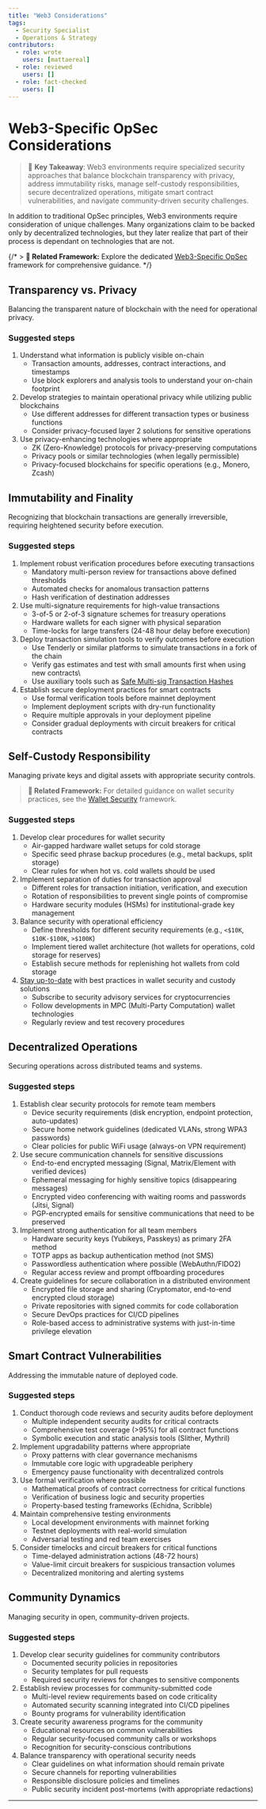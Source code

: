 ```yaml
---
title: "Web3 Considerations"
tags:
  - Security Specialist
  - Operations & Strategy
contributors:
  - role: wrote
    users: [mattaereal]
  - role: reviewed
    users: []
  - role: fact-checked
    users: []
---
```



<TagProvider>
<TagFilter />

# Web3-Specific OpSec Considerations

<TagList tags={frontmatter.tags} />
<AttributionList contributors={frontmatter.contributors} />

> 🔑 **Key Takeaway**: Web3 environments require specialized security approaches that balance blockchain transparency
> with privacy, address immutability risks, manage self-custody responsibilities, secure decentralized operations,
> mitigate smart contract vulnerabilities, and navigate community-driven security challenges.

In addition to traditional OpSec principles, Web3 environments require consideration of unique challenges. Many
organizations claim to be backed only by decentralized technologies, but they later realize that part of their process
is dependant on technologies that are not.

{/* > **🔗 Related Framework:** Explore the dedicated [Web3-Specific OpSec](/operational-security/web3-specific-opsec/)
framework for comprehensive guidance. */}

## Transparency vs. Privacy

Balancing the transparent nature of blockchain with the need for operational privacy.

### Suggested steps

1. Understand what information is publicly visible on-chain
   - Transaction amounts, addresses, contract interactions, and timestamps
   - Use block explorers and analysis tools to understand your on-chain footprint
2. Develop strategies to maintain operational privacy while utilizing public blockchains
   - Use different addresses for different transaction types or business functions
   - Consider privacy-focused layer 2 solutions for sensitive operations
3. Use privacy-enhancing technologies where appropriate
   - ZK (Zero-Knowledge) protocols for privacy-preserving computations
   - Privacy pools or similar technologies (when legally permissible)
   - Privacy-focused blockchains for specific operations (e.g., Monero, Zcash)

## Immutability and Finality

Recognizing that blockchain transactions are generally irreversible, requiring heightened security before execution.

### Suggested steps

1. Implement robust verification procedures before executing transactions
   - Mandatory multi-person review for transactions above defined thresholds
   - Automated checks for anomalous transaction patterns
   - Hash verification of destination addresses
2. Use multi-signature requirements for high-value transactions
   - 3-of-5 or 2-of-3 signature schemes for treasury operations
   - Hardware wallets for each signer with physical separation
   - Time-locks for large transfers (24-48 hour delay before execution)
3. Deploy transaction simulation tools to verify outcomes before execution
   - Use Tenderly or similar platforms to simulate transactions in a fork of the chain
   - Verify gas estimates and test with small amounts first when using new contracts\
   - Use auxiliary tools such as
   [Safe Multi-sig Transaction Hashes](https://github.com/pcaversaccio/safe-tx-hashes-util)
4. Establish secure deployment practices for smart contracts
   - Use formal verification tools before mainnet deployment
   - Implement deployment scripts with dry-run functionality
   - Require multiple approvals in your deployment pipeline
   - Consider gradual deployments with circuit breakers for critical contracts

## Self-Custody Responsibility

Managing private keys and digital assets with appropriate security controls.

> **🔗 Related Framework:** For detailed guidance on wallet security practices, see the
> [Wallet Security](/wallet-security/overview) framework.

### Suggested steps

1. Develop clear procedures for wallet security
   - Air-gapped hardware wallet setups for cold storage
   - Specific seed phrase backup procedures (e.g., metal backups, split storage)
   - Clear rules for when hot vs. cold wallets should be used
2. Implement separation of duties for transaction approval
   - Different roles for transaction initiation, verification, and execution
   - Rotation of responsibilities to prevent single points of compromise
   - Hardware security modules (HSMs) for institutional-grade key management
3. Balance security with operational efficiency
   - Define thresholds for different security requirements (e.g., `<$10K`, `$10K-$100K`, `>$100K`)
   - Implement tiered wallet architecture (hot wallets for operations, cold storage for reserves)
   - Establish secure methods for replenishing hot wallets from cold storage
4. [Stay up-to-date](/awareness/staying-informed-and-continuous-learning) with best practices in wallet security and
custody solutions
   - Subscribe to security advisory services for cryptocurrencies
   - Follow developments in MPC (Multi-Party Computation) wallet technologies
   - Regularly review and test recovery procedures

## Decentralized Operations

Securing operations across distributed teams and systems.

### Suggested steps

1. Establish clear security protocols for remote team members
   - Device security requirements (disk encryption, endpoint protection, auto-updates)
   - Secure home network guidelines (dedicated VLANs, strong WPA3 passwords)
   - Clear policies for public WiFi usage (always-on VPN requirement)
2. Use secure communication channels for sensitive discussions
   - End-to-end encrypted messaging (Signal, Matrix/Element with verified devices)
   - Ephemeral messaging for highly sensitive topics (disappearing messages)
   - Encrypted video conferencing with waiting rooms and passwords (Jitsi, Signal)
   - PGP-encrypted emails for sensitive communications that need to be preserved
3. Implement strong authentication for all team members
   - Hardware security keys (Yubikeys, Passkeys) as primary 2FA method
   - TOTP apps as backup authentication method (not SMS)
   - Passwordless authentication where possible (WebAuthn/FIDO2)
   - Regular access review and prompt offboarding procedures
4. Create guidelines for secure collaboration in a distributed environment
   - Encrypted file storage and sharing (Cryptomator, end-to-end encrypted cloud storage)
   - Private repositories with signed commits for code collaboration
   - Secure DevOps practices for CI/CD pipelines
   - Role-based access to administrative systems with just-in-time privilege elevation

## Smart Contract Vulnerabilities

Addressing the immutable nature of deployed code.

### Suggested steps

1. Conduct thorough code reviews and security audits before deployment
   - Multiple independent security audits for critical contracts
   - Comprehensive test coverage (>95%) for all contract functions
   - Symbolic execution and static analysis tools (Slither, Mythril)
2. Implement upgradability patterns where appropriate
   - Proxy patterns with clear governance mechanisms
   - Immutable core logic with upgradeable periphery
   - Emergency pause functionality with decentralized controls
3. Use formal verification where possible
   - Mathematical proofs of contract correctness for critical functions
   - Verification of business logic and security properties
   - Property-based testing frameworks (Echidna, Scribble)
4. Maintain comprehensive testing environments
   - Local development environments with mainnet forking
   - Testnet deployments with real-world simulation
   - Adversarial testing and red team exercises
5. Consider timelocks and circuit breakers for critical functions
   - Time-delayed administration actions (48-72 hours)
   - Value-limit circuit breakers for suspicious transaction volumes
   - Decentralized monitoring and alerting systems

## Community Dynamics

Managing security in open, community-driven projects.

### Suggested steps

1. Develop clear security guidelines for community contributors
   - Documented security policies in repositories
   - Security templates for pull requests
   - Required security reviews for changes to sensitive components
2. Establish review processes for community-submitted code
   - Multi-level review requirements based on code criticality
   - Automated security scanning integrated into CI/CD pipelines
   - Bounty programs for vulnerability identification
3. Create security awareness programs for the community
   - Educational resources on common vulnerabilities
   - Regular security-focused community calls or workshops
   - Recognition for security-conscious contributions
4. Balance transparency with operational security needs
   - Clear guidelines on what information should remain private
   - Secure channels for reporting vulnerabilities
   - Responsible disclosure policies and timelines
   - Public security incident post-mortems (with appropriate redactions)

---

</TagProvider>
<ContributeFooter />
